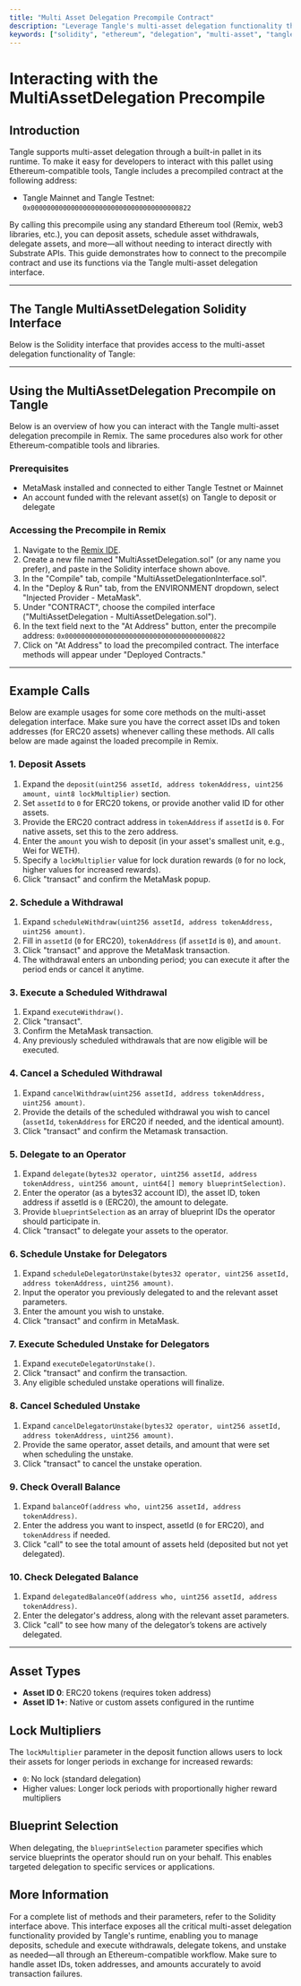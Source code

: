 ```yaml
---
title: "Multi Asset Delegation Precompile Contract"
description: "Leverage Tangle's multi-asset delegation functionality through a specialized precompiled contract accessible via the Ethereum API."
keywords: ["solidity", "ethereum", "delegation", "multi-asset", "tangle", "precompiled", "contracts"]
---
```



# Interacting with the MultiAssetDelegation Precompile

## Introduction

Tangle supports multi-asset delegation through a built-in pallet in its runtime. To make it easy for developers to interact with this pallet using Ethereum-compatible tools, Tangle includes a precompiled contract at the following address:

- Tangle Mainnet and Tangle Testnet: `0x0000000000000000000000000000000000000822`

By calling this precompile using any standard Ethereum tool (Remix, web3 libraries, etc.), you can deposit assets, schedule asset withdrawals, delegate assets, and more—all without needing to interact directly with Substrate APIs. This guide demonstrates how to connect to the precompile contract and use its functions via the Tangle multi-asset delegation interface.

---

## The Tangle MultiAssetDelegation Solidity Interface

Below is the Solidity interface that provides access to the multi-asset delegation functionality of Tangle:

<GithubFileReaderDisplay
  url="https://github.com/tangle-network/tangle/blob/main/precompiles/multi-asset-delegation/MultiAssetDelegation.sol"
  title="Solidity Interface for Tangle MultiAssetDelegation Precompile"
/>

---

## Using the MultiAssetDelegation Precompile on Tangle

Below is an overview of how you can interact with the Tangle multi-asset delegation precompile in Remix. The same procedures also work for other Ethereum-compatible tools and libraries.

### Prerequisites

- MetaMask installed and connected to either Tangle Testnet or Mainnet
- An account funded with the relevant asset(s) on Tangle to deposit or delegate

### Accessing the Precompile in Remix

1. Navigate to the [Remix IDE](https://remix.ethereum.org).
2. Create a new file named "MultiAssetDelegation.sol" (or any name you prefer), and paste in the Solidity interface shown above.
3. In the "Compile" tab, compile "MultiAssetDelegationInterface.sol".
4. In the "Deploy & Run" tab, from the ENVIRONMENT dropdown, select "Injected Provider - MetaMask".
5. Under "CONTRACT", choose the compiled interface ("MultiAssetDelegation - MultiAssetDelegation.sol").
6. In the text field next to the "At Address" button, enter the precompile address:
   `0x0000000000000000000000000000000000000822`
7. Click on "At Address" to load the precompiled contract. The interface methods will appear under "Deployed Contracts."

---

## Example Calls

Below are example usages for some core methods on the multi-asset delegation interface. Make sure you have the correct asset IDs and token addresses (for ERC20 assets) whenever calling these methods. All calls below are made against the loaded precompile in Remix.

### 1. Deposit Assets

1. Expand the `deposit(uint256 assetId, address tokenAddress, uint256 amount, uint8 lockMultiplier)` section.
2. Set `assetId` to `0` for ERC20 tokens, or provide another valid ID for other assets.
3. Provide the ERC20 contract address in `tokenAddress` if `assetId` is `0`. For native assets, set this to the zero address.
4. Enter the `amount` you wish to deposit (in your asset's smallest unit, e.g., Wei for WETH).
5. Specify a `lockMultiplier` value for lock duration rewards (`0` for no lock, higher values for increased rewards).
6. Click "transact" and confirm the MetaMask popup.

### 2. Schedule a Withdrawal

1. Expand `scheduleWithdraw(uint256 assetId, address tokenAddress, uint256 amount)`.
2. Fill in `assetId` (`0` for ERC20), `tokenAddress` (if `assetId` is `0`), and `amount`.
3. Click "transact" and approve the MetaMask transaction.
4. The withdrawal enters an unbonding period; you can execute it after the period ends or cancel it anytime.

### 3. Execute a Scheduled Withdrawal

1. Expand `executeWithdraw()`.
2. Click "transact".
3. Confirm the MetaMask transaction.
4. Any previously scheduled withdrawals that are now eligible will be executed.

### 4. Cancel a Scheduled Withdrawal

1. Expand `cancelWithdraw(uint256 assetId, address tokenAddress, uint256 amount)`.
2. Provide the details of the scheduled withdrawal you wish to cancel (`assetId`, `tokenAddress` for ERC20 if needed, and the identical amount).
3. Click "transact" and confirm the Metamask transaction.

### 5. Delegate to an Operator

1. Expand `delegate(bytes32 operator, uint256 assetId, address tokenAddress, uint256 amount, uint64[] memory blueprintSelection)`.
2. Enter the operator (as a bytes32 account ID), the asset ID, token address if assetId is `0` (ERC20), the amount to delegate.
3. Provide `blueprintSelection` as an array of blueprint IDs the operator should participate in.
4. Click "transact" to delegate your assets to the operator.

### 6. Schedule Unstake for Delegators

1. Expand `scheduleDelegatorUnstake(bytes32 operator, uint256 assetId, address tokenAddress, uint256 amount)`.
2. Input the operator you previously delegated to and the relevant asset parameters.
3. Enter the amount you wish to unstake.
4. Click "transact" and confirm in MetaMask.

### 7. Execute Scheduled Unstake for Delegators

1. Expand `executeDelegatorUnstake()`.
2. Click "transact" and confirm the transaction.
3. Any eligible scheduled unstake operations will finalize.

### 8. Cancel Scheduled Unstake

1. Expand `cancelDelegatorUnstake(bytes32 operator, uint256 assetId, address tokenAddress, uint256 amount)`.
2. Provide the same operator, asset details, and amount that were set when scheduling the unstake.
3. Click "transact" to cancel the unstake operation.

### 9. Check Overall Balance

1. Expand `balanceOf(address who, uint256 assetId, address tokenAddress)`.
2. Enter the address you want to inspect, assetId (`0` for ERC20), and `tokenAddress` if needed.
3. Click "call" to see the total amount of assets held (deposited but not yet delegated).

### 10. Check Delegated Balance

1. Expand `delegatedBalanceOf(address who, uint256 assetId, address tokenAddress)`.
2. Enter the delegator's address, along with the relevant asset parameters.
3. Click "call" to see how many of the delegator’s tokens are actively delegated.

---

## Asset Types

- **Asset ID 0**: ERC20 tokens (requires token address)
- **Asset ID 1+**: Native or custom assets configured in the runtime

## Lock Multipliers

The `lockMultiplier` parameter in the deposit function allows users to lock their assets for longer periods in exchange for increased rewards:
- `0`: No lock (standard delegation)
- Higher values: Longer lock periods with proportionally higher reward multipliers

## Blueprint Selection

When delegating, the `blueprintSelection` parameter specifies which service blueprints the operator should run on your behalf. This enables targeted delegation to specific services or applications.

## More Information

For a complete list of methods and their parameters, refer to the Solidity interface above. This interface exposes all the critical multi-asset delegation functionality provided by Tangle's runtime, enabling you to manage deposits, schedule and execute withdrawals, delegate tokens, and unstake as needed—all through an Ethereum-compatible workflow. Make sure to handle asset IDs, token addresses, and amounts accurately to avoid transaction failures.
